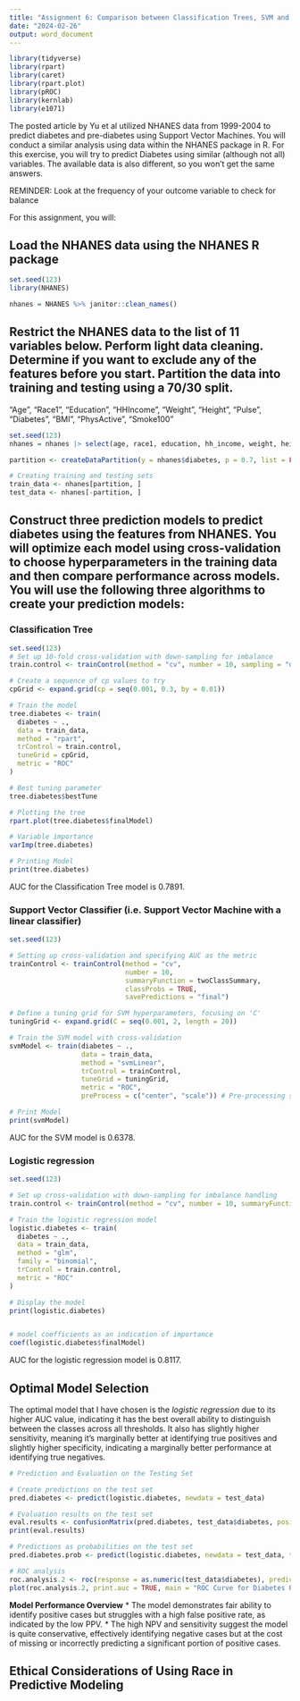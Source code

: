 ```yaml
---
title: "Assignment 6: Comparison between Classification Trees, SVM and Logistic Regression"
date: "2024-02-26"
output: word_document
---
```


```r
library(tidyverse)
library(rpart)
library(caret)
library(rpart.plot)
library(pROC)
library(kernlab)
library(e1071)

```


The posted article by Yu et al utilized NHANES data from 1999-2004 to predict diabetes and pre-diabetes using Support Vector Machines. You will conduct a similar analysis using data within the NHANES package in R. For this exercise, you will try to predict Diabetes using similar (although not all) variables. The available data is also  different, so you won't get the same answers.

REMINDER: Look at the frequency of your outcome variable to check for balance

For this assignment, you will:

## Load the NHANES data using the NHANES R package
```r
set.seed(123)
library(NHANES)

nhanes = NHANES %>% janitor::clean_names()
```


## Restrict the NHANES data to the list of 11 variables below. Perform light data cleaning. Determine if you want to exclude any of the features before you start. Partition the data into training and testing using a 70/30 split.

"Age", "Race1", "Education", "HHIncome", "Weight", "Height", "Pulse", "Diabetes", "BMI", "PhysActive", "Smoke100"

```r
set.seed(123)
nhanes = nhanes |> select(age, race1, education, hh_income, weight, height, pulse, diabetes, bmi, phys_active, smoke100) |>  na.omit()

partition <- createDataPartition(y = nhanes$diabetes, p = 0.7, list = FALSE)

# Creating training and testing sets
train_data <- nhanes[partition, ]
test_data <- nhanes[-partition, ]
```


## Construct three prediction models to predict diabetes using the features from NHANES. You will optimize each model using cross-validation to choose hyperparameters in the training data and then compare performance across models. You will use the following three algorithms to create your prediction models:

### Classification Tree
```r
set.seed(123)
# Set up 10-fold cross-validation with down-sampling for imbalance 
train.control <- trainControl(method = "cv", number = 10, sampling = "down", summaryFunction = twoClassSummary, classProbs = TRUE, savePredictions = TRUE)

# Create a sequence of cp values to try
cpGrid <- expand.grid(cp = seq(0.001, 0.3, by = 0.01))

# Train the model
tree.diabetes <- train(
  diabetes ~ .,
  data = train_data,
  method = "rpart",
  trControl = train.control,
  tuneGrid = cpGrid,
  metric = "ROC"
)

# Best tuning parameter
tree.diabetes$bestTune

# Plotting the tree
rpart.plot(tree.diabetes$finalModel)

# Variable importance
varImp(tree.diabetes)

# Printing Model 
print(tree.diabetes)
```
AUC for the Classification Tree model is 0.7891.

### Support Vector Classifier (i.e. Support Vector Machine with a linear classifier)
```r
set.seed(123)

# Setting up cross-validation and specifying AUC as the metric
trainControl <- trainControl(method = "cv",
                             number = 10,
                             summaryFunction = twoClassSummary,
                             classProbs = TRUE, 
                             savePredictions = "final")

# Define a tuning grid for SVM hyperparameters, focusing on 'C'
tuningGrid <- expand.grid(C = seq(0.001, 2, length = 20))

# Train the SVM model with cross-validation
svmModel <- train(diabetes ~ .,
                  data = train_data,
                  method = "svmLinear",
                  trControl = trainControl,
                  tuneGrid = tuningGrid,
                  metric = "ROC",
                  preProcess = c("center", "scale")) # Pre-processing steps

# Print Model
print(svmModel)
```
AUC for the SVM model is 0.6378.

### Logistic regression
```r
set.seed(123)

# Set up cross-validation with down-sampling for imbalance handling
train.control <- trainControl(method = "cv", number = 10, summaryFunction = twoClassSummary, classProbs = TRUE, savePredictions = TRUE, sampling = "down")

# Train the logistic regression model
logistic.diabetes <- train(
  diabetes ~ .,
  data = train_data,
  method = "glm",
  family = "binomial",
  trControl = train.control,
  metric = "ROC"
)

# Display the model
print(logistic.diabetes)


# model coefficients as an indication of importance
coef(logistic.diabetes$finalModel)
```
AUC for the logistic regression model is 0.8117.

## Optimal Model Selection

The optimal model that I have chosen is the *logistic regression* due to its higher AUC value, indicating it has the best overall ability to distinguish between the classes across all thresholds. It also has slightly higher sensitivity, meaning it's marginally better at identifying true positives and slightly higher specificity, indicating a marginally better performance at identifying true negatives.

```r
# Prediction and Evaluation on the Testing Set

# Create predictions on the test set
pred.diabetes <- predict(logistic.diabetes, newdata = test_data)

# Evaluation results on the test set
eval.results <- confusionMatrix(pred.diabetes, test_data$diabetes, positive = "Yes")
print(eval.results)

# Predictions as probabilities on the test set
pred.diabetes.prob <- predict(logistic.diabetes, newdata = test_data, type = "prob")

# ROC analysis
roc.analysis.2 <- roc(response = as.numeric(test_data$diabetes), predictor = pred.diabetes.prob[,2])
plot(roc.analysis.2, print.auc = TRUE, main = "ROC Curve for Diabetes Prediction")
```

**Model Performance Overview**
* The model demonstrates fair ability to identify positive cases but struggles with a high false positive rate, as indicated by the low PPV.
* The high NPV and sensitivity suggest the model is quite conservative, effectively identifying negative cases but at the cost of missing or incorrectly predicting a significant portion of positive cases.


## Ethical Considerations of Using Race in Predictive Modeling
